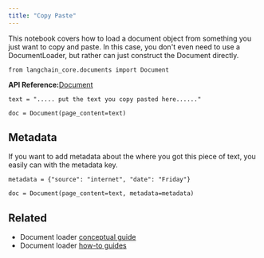 ```yaml
---
title: "Copy Paste"
---
```


This notebook covers how to load a document object from something you just want to copy and paste. In this case, you don't even need to use a DocumentLoader, but rather can just construct the Document directly.

```
from langchain_core.documents import Document
```

**API Reference:**[Document](https://python.langchain.com/api_reference/core/documents/langchain_core.documents.base.Document.html)

```
text = "..... put the text you copy pasted here......"
```

```
doc = Document(page_content=text)
```

## Metadata

If you want to add metadata about the where you got this piece of text, you easily can with the metadata key.

```
metadata = {"source": "internet", "date": "Friday"}
```

```
doc = Document(page_content=text, metadata=metadata)
```

## Related

* Document loader [conceptual guide](/oss/concepts/document_loaders)
* Document loader [how-to guides](/oss/how_to/#document-loaders)
